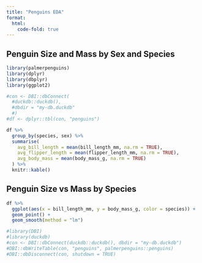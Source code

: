 ```yaml
---
title: "Penguins EDA"
format:
  html:
    code-fold: true
---
```


## Penguin Size and Mass by Sex and Species

```r
library(palmerpenguins)
library(dplyr)
library(dbplyr)
library(ggplot2)

#con <- DBI::dbConnect(
  #duckdb::duckdb(), 
  #dbdir = "my-db.duckdb"
  #)
#df <- dplyr::tbl(con, "penguins")
```

```r
df %>%
  group_by(species, sex) %>%
  summarise(
    avg_bill_length = mean(bill_length_mm, na.rm = TRUE),
    avg_flipper_length = mean(flipper_length_mm, na.rm = TRUE),
    avg_body_mass = mean(body_mass_g, na.rm = TRUE)
  ) %>%
  knitr::kable()
```

## Penguin Size vs Mass by Species

```r
df %>%
  ggplot(aes(x = bill_length_mm, y = body_mass_g, color = species)) +
  geom_point() + 
  geom_smooth(method = "lm")
```

```r
#library(DBI)
#library(duckdb)
#con <- DBI::dbConnect(duckdb::duckdb(), dbdir = "my-db.duckdb")
#DBI::dbWriteTable(con, "penguins", palmerpenguins::penguins)
#DBI::dbDisconnect(con, shutdown = TRUE)
```
